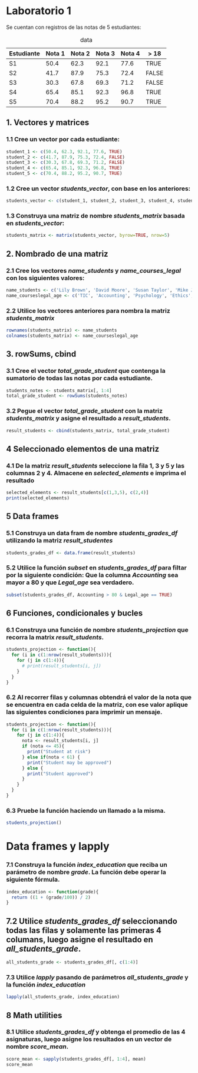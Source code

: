 # Laboratorio 1

Se cuentan con registros de las notas de 5 estudiantes:

| Estudiante | Nota 1 | Nota 2 | Nota 3 | Nota 4 | \> 18 |
|------------|--------|--------|--------|--------|-------|
| S1         | 50.4   | 62.3   | 92.1   | 77.6   | TRUE  |
| S2         | 41.7   | 87.9   | 75.3   | 72.4   | FALSE |
| S3         | 30.3   | 67.8   | 69.3   | 71.2   | FALSE |
| S4         | 65.4   | 85.1   | 92.3   | 96.8   | TRUE  |
| S5         | 70.4   | 88.2   | 95.2   | 90.7   | TRUE  |

: data

## 1. Vectores y matrices

### 1.1 Cree un vector por cada estudiante:

```r
student_1 <- c(50.4, 62.3, 92.1, 77.6, TRUE)
student_2 <- c(41.7, 87.9, 75.3, 72.4, FALSE)
student_3 <- c(30.3, 67.8, 69.3, 71.2, FALSE)
student_4 <- c(65.4, 85.1, 92.3, 96.8, TRUE)
student_5 <- c(70.4, 88.2, 95.2, 90.7, TRUE)
```

### 1.2 Cree un vector *students_vector*, con base en los anteriores:

```r
students_vector <- c(student_1, student_2, student_3, student_4, student_5)
```

### 1.3 Construya una matriz de nombre *students_matrix* basada en *students_vector*:

```r
students_matrix <- matrix(students_vector, byrow=TRUE, nrow=5)
```

## 2. Nombrado de una matriz

### 2.1 Cree los vectores *name_students* y *name_courses_legal* con los siguientes valores:

```r
name_students <- c('Lily Brown', 'David Moore', 'Susan Taylor', 'Mike Jones', 'Tom Hill')
name_courseslegal_age <- c('TIC', 'Accounting', 'Psychology', 'Ethics', 'Legal_age')
```

### 2.2 Utilice los vectores anteriores para nombra la matriz *students_matrix*

```r
rownames(students_matrix) <- name_students
colnames(students_matrix) <- name_courseslegal_age
```

## 3. rowSums, cbind

### 3.1 Cree el vector *total_grade_student* que contenga la sumatorio de todas las notas por cada estudiante.

```r
students_notes <- students_matrix[, 1:4]
total_grade_student <- rowSums(students_notes)
```

### 3.2 Pegue el vector *total_grade_student* con la matriz *students_matrix* y asigne el resultado a *result_students*.

```r
result_students <- cbind(students_matrix, total_grade_student)
```

## 4 Seleccionado elementos de una matriz

### 4.1 De la matriz *result_students* seleccione la fila 1, 3 y 5 y las columnas 2 y 4. Almacene en *selected_elements* e imprima el resultado

```r
selected_elements <- result_students[c(1,3,5), c(2,4)]
print(selected_elements)
```

## 5 Data frames

### 5.1 Construya un data fram de nombre *students_grades_df* utilizando la matriz *result_studentes*

```r
students_grades_df <- data.frame(result_students)
```

### 5.2 Utilice la función *subset* en *students_grades_df* para filtar por la siguiente condición: Que la columna *Accounting* sea mayor a 80 y que *Legal_age* sea verdadero.

```r
subset(students_grades_df, Accounting > 80 & Legal_age == TRUE)
```

## 6 Funciones, condicionales y bucles

### 6.1 Construya una función de nombre *students_projection* que recorra la matrix *result_students*.

```r
students_projection <- function(){
  for (i in c(1:nrow(result_students))){
    for (j in c(1:4)){
      # print(result_students[i, j])
    }
  }
}
```

### 6.2 Al recorrer filas y columnas obtendrá el valor de la nota que se encuentra en cada celda de la matriz, con ese valor aplique las siguientes condiciones para imprimir un mensaje.

```r
students_projection <- function(){
  for (i in c(1:nrow(result_students))){
    for (j in c(1:4)){
      nota <- result_students[i, j]
      if (nota <= 45){
        print("Student at risk")
      } else if(nota < 61) {
        print("Student may be approved")
      } else {
        print("Student approved")
      }
    }
  }
}
```

### 6.3 Pruebe la función haciendo un llamado a la misma.

```r
students_projection()
```

# Data frames y lapply

### 7.1 Construya la función *index_education* que reciba un parámetro de nombre *grade*. La función debe operar la siguiente fórmula.

```r
index_education <- function(grade){
  return ((1 + (grade/100)) / 2)
}
```

## 7.2 Utilice *students_grades_df* seleccionando todas las filas y solamente las primeras 4 columans, luego asigne el resultado en *all_students_grade*.

```r
all_students_grade <- students_grades_df[, c(1:4)]
```

### 7.3 Utilice *lapply* pasando de parámetros *all_students_grade* y la función *index_education*

```r
lapply(all_students_grade, index_education)
```

## 8 Math utilities

### 8.1 Utilice *students_grades_df* y obtenga el promedio de las 4 asignaturas, luego asigne los resultados en un vector de nombre *score_mean*.

```r
score_mean <- sapply(students_grades_df[, 1:4], mean)
score_mean
```
